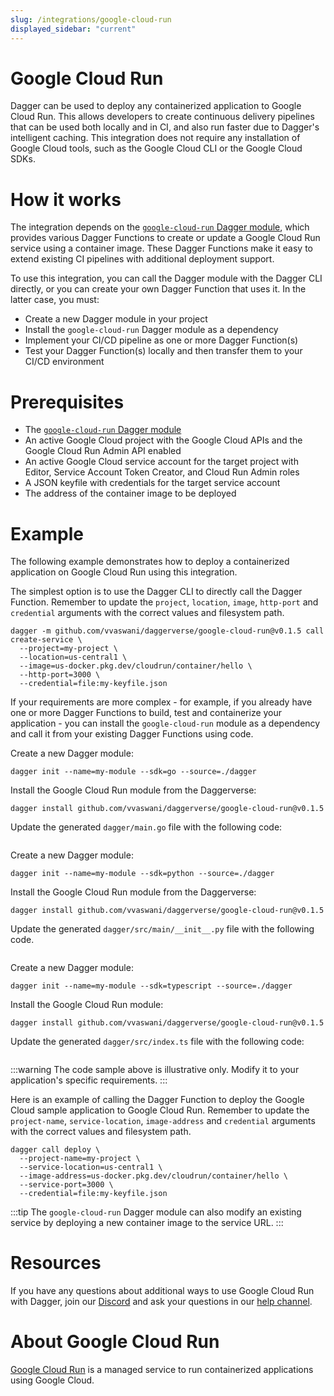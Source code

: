 ```yaml
---
slug: /integrations/google-cloud-run
displayed_sidebar: "current"
---
```



# Google Cloud Run

Dagger can be used to deploy any containerized application to Google Cloud Run. This allows developers to create continuous delivery pipelines that can be used both locally and in CI, and also run faster due to Dagger's intelligent caching. This integration does not require any installation of Google Cloud tools, such as the Google Cloud CLI or the Google Cloud SDKs.

# How it works

The integration depends on the [`google-cloud-run` Dagger module](https://daggerverse.dev/mod/github.com/vvaswani/daggerverse/google-cloud-run@6e44ee4a901dda7d742574354132745701db3c52), which provides various Dagger Functions to create or update a Google Cloud Run service using a container image. These Dagger Functions make it easy to extend existing CI pipelines with additional deployment support.

To use this integration, you can call the Dagger module with the Dagger CLI directly, or you can create your own Dagger Function that uses it. In the latter case, you must:

- Create a new Dagger module in your project
- Install the `google-cloud-run` Dagger module as a dependency
- Implement your CI/CD pipeline as one or more Dagger Function(s)
- Test your Dagger Function(s) locally and then transfer them to your CI/CD environment

# Prerequisites

- The [`google-cloud-run` Dagger module](https://daggerverse.dev/mod/github.com/vvaswani/daggerverse/google-cloud-run@6e44ee4a901dda7d742574354132745701db3c52)
- An active Google Cloud project with the Google Cloud APIs and the Google Cloud Run Admin API enabled
- An active Google Cloud service account for the target project with Editor, Service Account Token Creator, and Cloud Run Admin roles
- A JSON keyfile with credentials for the target service account
- The address of the container image to be deployed

# Example

The following example demonstrates how to deploy a containerized application on Google Cloud Run using this integration.

The simplest option is to use the Dagger CLI to directly call the Dagger Function. Remember to update the `project`, `location`, `image`, `http-port` and `credential` arguments with the correct values and filesystem path.

```shell
dagger -m github.com/vvaswani/daggerverse/google-cloud-run@v0.1.5 call create-service \
  --project=my-project \
  --location=us-central1 \
  --image=us-docker.pkg.dev/cloudrun/container/hello \
  --http-port=3000 \
  --credential=file:my-keyfile.json
```

If your requirements are more complex - for example, if you already have one or more Dagger Functions to build, test and containerize your application - you can install the `google-cloud-run` module as a dependency and call it from your existing Dagger Functions using code.

<Tabs groupId="language">
<TabItem value="Go">
Create a new Dagger module:

```shell
dagger init --name=my-module --sdk=go --source=./dagger
```

Install the Google Cloud Run module from the Daggerverse:

```shell
dagger install github.com/vvaswani/daggerverse/google-cloud-run@v0.1.5
```

Update the generated `dagger/main.go` file with the following code:

```go file=./snippets/google-cloud-run/go/main.go
```
</TabItem>
<TabItem value="Python">
Create a new Dagger module:

```shell
dagger init --name=my-module --sdk=python --source=./dagger
```

Install the Google Cloud Run module from the Daggerverse:

```shell
dagger install github.com/vvaswani/daggerverse/google-cloud-run@v0.1.5
```

Update the generated `dagger/src/main/__init__.py` file with the following code.

```python file=./snippets/google-cloud-run/python/main.py
```
</TabItem>
<TabItem value="TypeScript">
Create a new Dagger module:

```shell
dagger init --name=my-module --sdk=typescript --source=./dagger
```

Install the Google Cloud Run module:

```shell
dagger install github.com/vvaswani/daggerverse/google-cloud-run@v0.1.5
```

Update the generated `dagger/src/index.ts` file with the following code:

```typescript file=./snippets/google-cloud-run/typescript/index.ts
```
</TabItem>
</Tabs>

:::warning
The code sample above is illustrative only. Modify it to your application's specific requirements.
:::

Here is an example of calling the Dagger Function to deploy the Google Cloud sample application to Google Cloud Run. Remember to update the `project-name`, `service-location`, `image-address` and `credential` arguments with the correct values and filesystem path.

```shell
dagger call deploy \
  --project-name=my-project \
  --service-location=us-central1 \
  --image-address=us-docker.pkg.dev/cloudrun/container/hello \
  --service-port=3000 \
  --credential=file:my-keyfile.json
```

:::tip
The `google-cloud-run` Dagger module can also modify an existing service by deploying a new container image to the service URL.
:::

# Resources

If you have any questions about additional ways to use Google Cloud Run with
Dagger, join our [Discord](https://discord.gg/dagger-io) and ask your questions
in our [help channel](https://discord.com/channels/707636530424053791/1030538312508776540).

# About Google Cloud Run

[Google Cloud Run](https://cloud.google.com/run) is a managed service to run containerized applications using Google Cloud.
